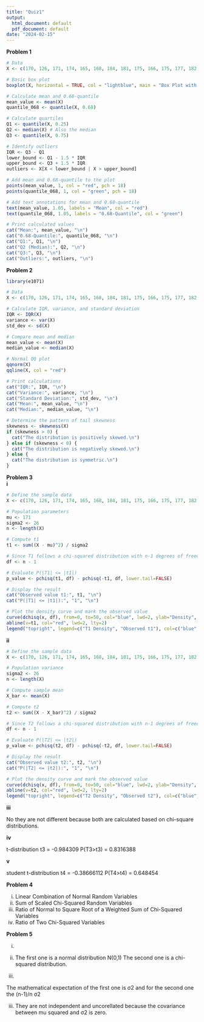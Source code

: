 ```yaml
---
title: "Quiz1"
output:
  html_document: default
  pdf_document: default
date: "2024-02-15"
---
```

**Problem 1**
```r
# Data
X <- c(170, 126, 171, 174, 165, 168, 184, 181, 175, 166, 175, 177, 182, 173, 179, 167, 190, 163, 160, 160, 162)

# Basic box plot
boxplot(X, horizontal = TRUE, col = "lightblue", main = "Box Plot with Mean, 0.68-Quantile, and Outliers")

# Calculate mean and 0.68-quantile
mean_value <- mean(X)
quantile_068 <- quantile(X, 0.68)

# Calculate quartiles
Q1 <- quantile(X, 0.25)
Q2 <- median(X) # Also the median
Q3 <- quantile(X, 0.75)

# Identify outliers
IQR <- Q3 - Q1
lower_bound <- Q1 - 1.5 * IQR
upper_bound <- Q3 + 1.5 * IQR
outliers <- X[X < lower_bound | X > upper_bound]

# Add mean and 0.68-quantile to the plot
points(mean_value, 1, col = "red", pch = 18)
points(quantile_068, 1, col = "green", pch = 18)

# Add text annotations for mean and 0.68-quantile
text(mean_value, 1.05, labels = "Mean", col = "red")
text(quantile_068, 1.05, labels = "0.68-Quantile", col = "green")

# Print calculated values
cat("Mean:", mean_value, "\n")
cat("0.68-Quantile:", quantile_068, "\n")
cat("Q1:", Q1, "\n")
cat("Q2 (Median):", Q2, "\n")
cat("Q3:", Q3, "\n")
cat("Outliers:", outliers, "\n")
```
**Problem 2**
```r

library(e1071)

# Data
X <- c(170, 126, 171, 174, 165, 168, 184, 181, 175, 166, 175, 177, 182, 173, 179, 167, 190, 163, 160, 160, 162)

# Calculate IQR, variance, and standard deviation
IQR <- IQR(X)
variance <- var(X)
std_dev <- sd(X)

# Compare mean and median
mean_value <- mean(X)
median_value <- median(X)

# Normal QQ plot
qqnorm(X)
qqline(X, col = "red")

# Print calculations
cat("IQR:", IQR, "\n")
cat("Variance:", variance, "\n")
cat("Standard Deviation:", std_dev, "\n")
cat("Mean:", mean_value, "\n")
cat("Median:", median_value, "\n")

# Determine the pattern of tail skewness
skewness <- skewness(X)
if (skewness > 0) {
  cat("The distribution is positively skewed.\n")
} else if (skewness < 0) {
  cat("The distribution is negatively skewed.\n")
} else {
  cat("The distribution is symmetric.\n")
}
```
**Problem 3**  
**i**
```r
# Define the sample data
X <- c(170, 126, 171, 174, 165, 168, 184, 181, 175, 166, 175, 177, 182, 173, 179, 167, 190, 163, 160, 160, 162)

# Population parameters
mu <- 171
sigma2 <- 26
n <- length(X)

# Compute t1
t1 <- sum((X - mu)^2) / sigma2

# Since T1 follows a chi-squared distribution with n-1 degrees of freedom
df <- n - 1

# Evaluate P(|T1| <= |t1|)
p_value <- pchisq(t1, df) - pchisq(-t1, df, lower.tail=FALSE)

# Display the result
cat("Observed value t1:", t1, "\n")
cat("P(|T1| <= |t1|):", "1", "\n")

# Plot the density curve and mark the observed value
curve(dchisq(x, df), from=0, to=50, col="blue", lwd=2, ylab="Density", xlab="T1", main="Density Curve of T1")
abline(v=t1, col="red", lwd=2, lty=2)
legend("topright", legend=c("T1 Density", "Observed t1"), col=c("blue", "red"), lwd=2, lty=c(1,2))
```
  
**ii**
```r
# Define the sample data
X <- c(170, 126, 171, 174, 165, 168, 184, 181, 175, 166, 175, 177, 182, 173, 179, 167, 190, 163, 160, 160, 162)

# Population variance
sigma2 <- 26
n <- length(X)

# Compute sample mean
X_bar <- mean(X)

# Compute t2
t2 <- sum((X - X_bar)^2) / sigma2

# Since T2 follows a chi-squared distribution with n-1 degrees of freedom
df <- n - 1

# Evaluate P(|T2| <= |t2|)
p_value <- pchisq(t2, df) - pchisq(-t2, df, lower.tail=FALSE)

# Display the result
cat("Observed value t2:", t2, "\n")
cat("P(|T2| <= |t2|):", "1", "\n")

# Plot the density curve and mark the observed value
curve(dchisq(x, df), from=0, to=50, col="blue", lwd=2, ylab="Density", xlab="T2", main="Density Curve of T2")
abline(v=t2, col="red", lwd=2, lty=2)
legend("topright", legend=c("T2 Density", "Observed t2"), col=c("blue", "red"), lwd=2, lty=c(1,2))

```
  
**iii**

No they are not different because both are calculated based on chi-square distributions.

**iv**

t-distribution
t3 = -0.984309
P(T3>t3) = 0.8316388

**v**

student t-distribution
t4 = -0.38666112
P(T4>t4) = 0.648454



**Problem 4**

i) Linear Combination of Normal Random Variables
ii) Sum of Scaled Chi-Squared Random Variables
iii)  Ratio of Normal to Square Root of a Weighted Sum of Chi-Squared Variables
iv) Ratio of Two Chi-Squared Variables


**Problem 5**

i)


ii) The first one is a normal distribution N(0,1)
    The second one is a chi-squared distribution.
    
iii)

The mathematical expectation of the first one is σ2 and for the second one the (n-1)/n σ2

iii) They are not independent and uncorellated because the covariance between mu squared and σ2 is zero.

